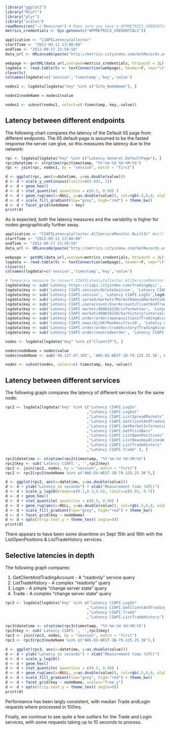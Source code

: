 ```r
library("ggplot2")
library("RCurl")
library("plyr")
library("scales")
readRenviron("~/.Renviron") # Make sure you have a APPMETRICS_CREDENTIALS=username:password entry
metrics_credentials <- Sys.getenv(c("APPMETRICS_CREDENTIALS"))
```

```r
application <- "CIAPILatencyCollector" 
startTime <- "2012-09-11 13:00:00"
endTime <- "2012-09-17 23:59:59"
data_url <- URLencode(paste("http://metrics.cityindex.com/GetRecords.ashx?Application=",application,"&StartTime=",startTime,'&EndTime=',endTime, sep = ''))

webpage <- getURL(data_url,userpwd=metrics_credentials, httpauth = 1L)
logdata <- read.table(tc <- textConnection(webpage), header=F, sep="\t", fill=TRUE, as.is=c(1,4)); 
close(tc)
colnames(logdata)=c('session','timestamp','key','value')
```

```r
nodes1 <- logdata[logdata$"key" %in% c("Info_NodeName"), ]

nodes1$nodeName = nodes1$value

nodes1 <- subset(nodes1, select=c(-timestamp,-key,-value))
```

Latency between different endpoints
-----------------------------------
The following chart compares the latency of the Default IIS page from different 
endpoints.  The IIS default page is assumed to be the fasted response the server can give, so this
measures the latency due to the network:
```r
rpc <- logdata[logdata$"key" %in% c("Latency General.DefaultPage"), ]
rpc$datetime <- strptime(rpc$timestamp, "%Y-%m-%d %H:%M:%S")
rpc <- join(rpc, nodes1, by = "session", match = "first")

d <- ggplot(rpc, aes(x=datetime, y=as.double(value)))
d <- d + scale_y_continuous(limits=c(0.001, 1))
d <- d + geom_hex()
d <- d + stat_quantile( quantiles = c(0.5, 0.98) ) 
d <- d + geom_rug(aes(x=NULL, y=as.double(value)), col=rgb(.5,0,0, alpha=.05))
d <- d + scale_fill_gradient(low="grey", high="red") + theme_bw()
d <- d + facet_grid(nodeName ~ key)
print(d)
```
As is expected, both the latency measures and the variability is higher for nodes geographically further away.

```r
application <- "CIAPILatencyCollector.AllServiceMonitor.BuiltIn" #will switch to CIAPILatencyCollector once https://github.com/fandrei/AppMetrics/issues/101 has been resolved
startTime <- "2012-09-11 13:00:00"
endTime <- "2012-09-17 23:59:59"
data_url <- URLencode(paste("http://metrics.cityindex.com/GetRecords.ashx?Application=",application,"&StartTime=",startTime,'&EndTime=',endTime, sep = ''))

webpage <- getURL(data_url,userpwd=metrics_credentials, httpauth = 1L)
logdata <- read.table(tc <- textConnection(webpage), header=F, sep="\t", fill=TRUE, as.is=c(1,4)); 
close(tc)
colnames(logdata)=c('session','timestamp','key','value')
```

```r
# Temporary measure to convert CIAPILatencyCollector.AllServiceMonitor.BuiltIn names to CIAPILatencyCollector names.  Will not be needed once https://github.com/fandrei/AppMetrics/issues/101 has been resolved
logdata$key <- sub('Latency https://ciapi.cityindex.com/TradingApi/', 'Latency CIAPI.',logdata$key, fixed = TRUE)
logdata$key <- sub('Latency CIAPI.session/deleteSession', 'Latency CIAPI.LogOut',logdata$key, fixed = TRUE)
logdata$key <- sub('Latency CIAPI.session', 'Latency CIAPI.LogIn',logdata$key, fixed = TRUE)
logdata$key <- sub('Latency CIAPI.spread/markets?MarketName=&MarketCode=&ClientAccountId=400194351&MaxResults=100&UseMobileShortName=False', 'Latency CIAPI.ListSpreadMarkets',logdata$key, fixed = TRUE)
logdata$key <- sub('Latency CIAPI.useraccount/UserAccount/ClientAndTradingAccount', 'Latency CIAPI.GetClientAndTradingAccount',logdata$key, fixed = TRUE)
logdata$key <- sub('Latency CIAPI.market/400616150/information', 'Latency CIAPI.GetMarketInformation',logdata$key, fixed = TRUE)
logdata$key <- sub('Latency CIAPI.market/400616150/barhistory?interval=MINUTE&span=1&PriceBars=20', 'Latency CIAPI.GetPriceBars',logdata$key, fixed = TRUE)
logdata$key <- sub('Latency CIAPI.order/order/openpositions?TradingAccountId=400290710', 'Latency CIAPI.ListOpenPositions',logdata$key, fixed = TRUE)
logdata$key <- sub('Latency CIAPI.news/dj/UK?MaxResults=10', 'Latency CIAPI.ListNewsHeadlinesWithSource',logdata$key, fixed = TRUE)
logdata$key <- sub('Latency CIAPI.order/order/tradehistory?TradingAccountId=400290710&MaxResults=20', 'Latency CIAPI.ListTradeHistory',logdata$key, fixed = TRUE)
logdata$key <- sub('Latency CIAPI.order/newtradeorder', 'Latency CIAPI.Trade',logdata$key, fixed = TRUE)
```

```r
nodes <- logdata[logdata$"key" %in% c("ClientIP"), ]

nodes$nodeName = nodes$value
nodes$nodeName <- sub('46.137.47.103', 'AWS-EU-WEST-1B-79.125.25.36', nodes$nodeName, fixed = TRUE)

nodes <- subset(nodes, select=c(-timestamp,-key,-value))
```


Latency between different services
-----------------------------------
The following graph compares the latency of different services for the same node:
```r
rpc2 <- logdata[logdata$"key" %in% c("Latency CIAPI.LogIn"
                                    ,"Latency CIAPI.LogOut"
                                    ,"Latency CIAPI.ListSpreadMarkets"
                                    ,"Latency CIAPI.GetClientAndTradingAccount"     
                                    ,"Latency CIAPI.GetMarketInformation"
                                    ,"Latency CIAPI.GetPriceBars"
                                    ,"Latency CIAPI.ListOpenPositions"
                                    ,"Latency CIAPI.ListNewsHeadlinesWithSource"
                                    ,"Latency CIAPI.ListTradeHistory"
                                    ,"Latency CIAPI.Trade" ), ]

rpc2$datetime <- strptime(rpc2$timestamp, "%Y-%m-%d %H:%M:%S")
rpc2$key <- sub('Latency CIAPI.', '',rpc2$key)
rpc2 <- join(rpc2, nodes, by = "session", match = "first")
rpc2 <- rpc2[rpc2$nodeName %in% c("AWS-EU-WEST-1B-79.125.25.36"),]

d <- ggplot(rpc2, aes(x=datetime, y=as.double(value)))
d <- d + ylab("Latency in seconds") + xlab("Measurement time (UTC)")
d <- d + scale_y_log10(breaks=c(0.1,0.3,0.6), limits=c(0.05, 0.7))
d <- d + geom_hex()
d <- d + stat_quantile( quantiles = c(0.5, 0.98) ) 
d <- d + geom_rug(aes(x=NULL, y=as.double(value)), col=rgb(.5,0,0, alpha=.05))
d <- d + scale_fill_gradient(low="grey", high="red") + theme_bw()
d <- d + facet_grid(key ~ nodeName)
d <- d + opts(strip.text.y = theme_text( angle=0))
print(d)
```
There appears to have been some downtime on Sept 15th and 16th with the ListOpenPositions & ListTradeHistory services.

Selective latencies in depth
-----------------------------------
The following graph compares:

1. GetClientAndTradingAccount - A "readonly" service query 
1. ListTradeHistory - A complex "readonly" query
1. Login - A simple "change server state" query
1. Trade - A complex "change server state" query

```r
rpc3 <- logdata[logdata$"key" %in% c("Latency CIAPI.LogIn"
                                    ,"Latency CIAPI.GetClientAndTradingAccount"   
                                    ,"Latency CIAPI.Trade"
                                    ,"Latency CIAPI.ListTradeHistory"), ]

rpc3$datetime <- strptime(rpc3$timestamp, "%Y-%m-%d %H:%M:%S")
rpc3$key <- sub('Latency CIAPI.', '',rpc3$key)
rpc3 <- join(rpc3, nodes, by = "session", match = "first")
rpc3 <- rpc3[rpc3$nodeName %in% c("AWS-EU-WEST-1B-79.125.25.36"),]

d <- ggplot(rpc3, aes(x=datetime, y=as.double(value)))
d <- d + ylab("Latency in seconds") + xlab("Measurement time (UTC)")
d <- d + scale_y_log10() 
d <- d + geom_hex()
d <- d + stat_quantile( quantiles = c(0.5, 0.98) ) 
d <- d + geom_rug(aes(x=NULL, y=as.double(value)), col=rgb(.5,0,0, alpha=.05))
d <- d + scale_fill_gradient(low="grey", high="red") + theme_bw()
d <- d + facet_grid(key ~ nodeName, scales="free_y")
d <- d + opts(strip.text.y = theme_text( angle=0))
print(d)
```

Performance has been largly consistent, with median Trade andLogin requests where processed in 100ms.

Finally, we continue to see quite a few outliers for the Trade and Login services, with some requests taking up to 10 seconds to process. 


